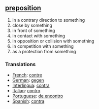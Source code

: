 == [[preposition]] == 
# in a contrary direction to something
# close by something
# in front of something
# in contact with something
# in opposition or collision with something
# in competition with something
# as a protection from something

=== Translations === 
*[[French]]: [[contre]] 
*[[German]]: [[gegen]] 
*[[Interlingua]]: [[contra]] 
*[[Italian]]: [[contro]] 
*[[Portuguese]]: [[de encontro]] 
*[[Spanish]]: [[contra]]